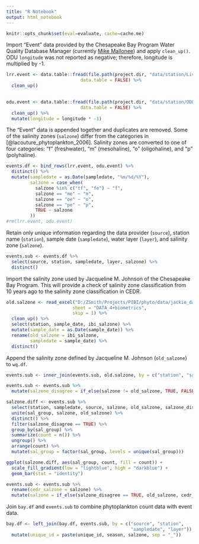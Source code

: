 ```yaml
---
title: "R Notebook"
output: html_notebook
---
```

```r
knitr::opts_chunk$set(eval=evaluate, cache=cache.me)
```

Import "Event" data provided by the Chesapeake Bay Program Water Quality Database Manager (currently [Mike Mallonee](https://www.potomacriver.org/about-us/staff/)) and apply `clean_up()`. ODU `longitude` was not reported as negative; therefore, longitude is multiplied by -1.
```r
lrr.event <- data.table::fread(file.path(project.dir, "data/station/LivingResourcesMonitorEventHUC8.csv"),
                            data.table = FALSE) %>% 
  clean_up()
  

odu.event <- data.table::fread(file.path(project.dir, "data/station/ODU_2013_2016_Phytoplankton_Events_07jul17.csv"),
                            data.table = FALSE) %>% 
  clean_up() %>% 
  mutate(longitude = longitude * -1)
```

The "Event" data is appended together and duplicates are removed. Some of the salinity zones (`salzone`) differ from the categories in [@lacouture_phytoplankton_2006]. Salinity zones are converted to one of four categories: "f" (freshwater), "m" (mesohaline), "o" (oligohaline), and "p" (polyhaline).
```r
events.df <- bind_rows(lrr.event, odu.event) %>% 
  distinct() %>% 
  mutate(sampledate = as.Date(sampledate, "%m/%d/%Y"),
         salzone = case_when(
           salzone %in% c("tf", "fe") ~ "f",
           salzone == "me" ~ "m",
           salzone == "oe" ~ "o",
           salzone == "pe" ~ "p",
           TRUE ~ salzone
         ))
#rm(lrr.event, odu.event)
```

Retain only unique information regarding the data provider (`source`), station name (`station`), sample date (`sampledate`), water layer (`layer`), and salinity zone (`salzone`).
```r
events.sub <- events.df %>% 
  select(source, station, sampledate, layer, salzone) %>% 
  distinct()
```

Import the salinity zone used by Jacqueline M. Johnson of the Chesapeake Bay Program. This will provide a check of salinity zone classification from 10 years ago to the salinity zone classification in CEDR.
```r
old.salzone <- read_excel("D:/ZSmith/Projects/PIBI/phyto/data/jackie_data/Data 2013_4plus-phyto-metrics.xlsx",
                         sheet = "DATA_4+biometrics",
                         skip = 1) %>% 
  clean_up() %>% 
  select(station, sample_date, ibi_salzone) %>% 
  mutate(sample_date = as.Date(sample_date)) %>% 
  rename(old_salzone = ibi_salzone,
         sampledate = sample_date) %>% 
  distinct()
```

Append the salinity zone defined by Jacqueline M. Johnson (`old_salzone`) to `wq.df`.
```r
events.sub <- inner_join(events.sub, old.salzone, by = c("station", "sampledate"))
```

```r
events.sub <- events.sub %>% 
  mutate(salzone_disagree = if_else(salzone != old_salzone, TRUE, FALSE))
```

```r
salzone.diff <- events.sub %>% 
  select(station, sampledate, source, salzone, old_salzone, salzone_disagree) %>% 
  unite(sal_group, salzone, old_salzone) %>% 
  distinct() %>% 
  filter(salzone_disagree == TRUE) %>% 
  group_by(sal_group) %>% 
  summarize(count = n()) %>% 
  ungroup() %>% 
  arrange(count) %>% 
  mutate(sal_group = factor(sal_group, levels = unique(sal_group)))
```

```r
ggplot(salzone.diff, aes(sal_group, count, fill = count)) + 
  scale_fill_gradient(low = "lightblue", high = "darkblue") +
  geom_bar(stat = "identity") 
```

```r
events.sub <- events.sub %>% 
  rename(cedr_salzone = salzone) %>% 
  mutate(salzone = if_else(salzone_disagree == TRUE, old_salzone, cedr_salzone))
```

Join `bay.df` and `events.sub` to combine phytoplankton count data with event data.
```r
bay.df <- left_join(bay.df, events.sub, by = c("source", "station",
                                               "sampledate", "layer")) %>% 
  mutate(unique_id = paste(unique_id, season, salzone, sep = "_"))
```